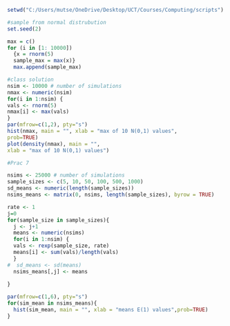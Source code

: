 ```r
setwd("C:/Users/mutse/OneDrive/Desktop/UCT/Courses/Computing/scripts")


```




```r
#sample from normal distrubution
set.seed(2)
```



```r
max = c()
for (i in [1: 10000])
  {x = rnorm(5)
  sample_max = max(x)}
  max.append(sample_max)
```



```r
#class solution
nsim <- 10000 # number of simulations
nmax <- numeric(nsim)
for(i in 1:nsim) {
vals <- rnorm(5)
nmax[i] <- max(vals)
}
par(mfrow=c(1,2), pty="s")
hist(nmax, main = "", xlab = "max of 10 N(0,1) values",
prob=TRUE)
plot(density(nmax), main = "",
xlab = "max of 10 N(0,1) values")

```

```r
#Prac 7

nsims <- 25000 # number of simulations
sample_sizes <- c(5, 10, 50, 100, 500, 1000) 
sd_means <- numeric(length(sample_sizes))
nsims_means <- matrix(0, nsims, length(sample_sizes), byrow = TRUE)

rate <- 1
j=0
for(sample_size in sample_sizes){
  j <- j+1
  means <- numeric(nsims)
  for(i in 1:nsim) {
  vals <- rexp(sample_size, rate)
  means[i] <- sum(vals)/length(vals)
  }
#  sd_means <- sd(means)
  nsims_means[,j] <- means
  
}

```


```r
par(mfrow=c(1,6), pty="s")
for(sim_mean in nsims_means){
  hist(sim_mean, main = "", xlab = "means E(1) values",prob=TRUE)
}

```


```r


```


```r


```
```r


```